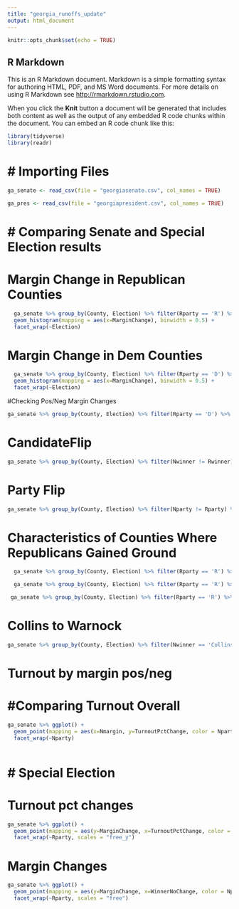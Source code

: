 ```yaml
---
title: "georgia_runoffs_update"
output: html_document
---
```


```r
knitr::opts_chunk$set(echo = TRUE)
```

## R Markdown

This is an R Markdown document. Markdown is a simple formatting syntax for authoring HTML, PDF, and MS Word documents. For more details on using R Markdown see <http://rmarkdown.rstudio.com>.

When you click the **Knit** button a document will be generated that includes both content as well as the output of any embedded R code chunks within the document. You can embed an R code chunk like this:

```r
library(tidyverse)
library(readr)
```
# # Importing Files

```r
ga_senate <- read_csv(file = "georgiasenate.csv", col_names = TRUE)

ga_pres <- read_csv(file = "georgiapresident.csv", col_names = TRUE)
```
# # Comparing Senate and Special Election results

# Margin Change in Republican Counties

```r
  ga_senate %>% group_by(County, Election) %>% filter(Rparty == 'R') %>% ggplot() +
  geom_histogram(mapping = aes(x=MarginChange), binwidth = 0.5) + 
  facet_wrap(~Election)
```
# Margin Change in Dem Counties
```r
  ga_senate %>% group_by(County, Election) %>% filter(Rparty == 'D') %>% ggplot() +
  geom_histogram(mapping = aes(x=MarginChange), binwidth = 0.5) + 
  facet_wrap(~Election)
```
#Checking Pos/Neg Margin Changes

```r
ga_senate %>% group_by(County, Election) %>% filter(Rparty == 'D') %>% summarise(MarginChange) %>% arrange(MarginChange)
```
# CandidateFlip

```r
ga_senate %>% group_by(County, Election) %>% filter(Nwinner != Rwinner) %>% summarise(Nwinner, Rwinner, MarginChange)
```
# Party Flip
```r
ga_senate %>% group_by(County, Election) %>% filter(Nparty != Rparty) %>% summarise(Nwinner, Rwinner, MarginChange)
```

# Characteristics of Counties Where Republicans Gained Ground

```r
  ga_senate %>% group_by(County, Election) %>% filter(Rparty == 'R') %>% filter(MarginChange>=0) %>% summarise(Election, MarginChange, Nwinner, Rwinner, NoTurnoutChange)

```
```r
  ga_senate %>% group_by(County, Election) %>% filter(Rparty == 'R') %>% filter(MarginChange>=0) %>% ggplot() + geom_density(mapping = aes(x=TurnoutPctChange))

 ga_senate %>% group_by(County, Election) %>% filter(Rparty == 'R') %>% filter(MarginChange<=0) %>% ggplot() + geom_density(mapping = aes(x=TurnoutPctChange))

```


# Collins to Warnock

```r
ga_senate %>% group_by(County, Election) %>% filter(Nwinner == 'Collins') %>% summarise(Nwinner, Rwinner, MarginChange)

```
# Turnout by margin pos/neg

# #Comparing Turnout Overall

```r
ga_senate %>% ggplot() + 
  geom_point(mapping = aes(x=Nmargin, y=TurnoutPctChange, color = Nparty)) + 
  facet_wrap(~Nparty)

```

```r

```


# # Special Election

# Turnout pct changes

```r
ga_senate %>% ggplot() + 
  geom_point(mapping = aes(y=MarginChange, x=TurnoutPctChange, color = Nparty)) + 
  facet_wrap(~Rparty, scales = "free_y")
```


# Margin Changes

```r
ga_senate %>% ggplot() + 
  geom_point(mapping = aes(y=MarginChange, x=WinnerNoChange, color = Nparty)) + 
  facet_wrap(~Rparty, scales = "free")

```


